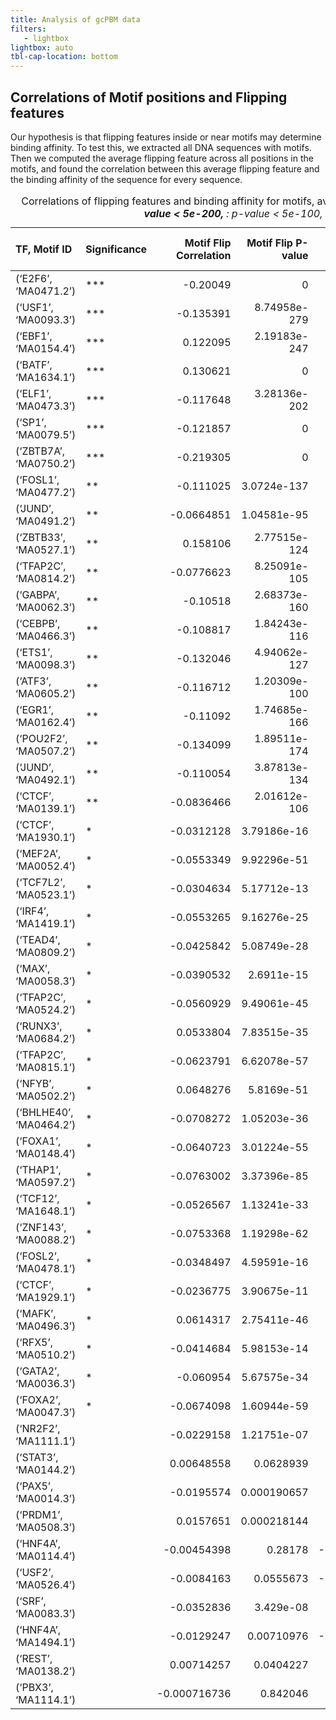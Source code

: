 ```yaml
---
title: Analysis of gcPBM data
filters:
   - lightbox
lightbox: auto
tbl-cap-location: bottom
---
```


<style>
  code {
    white-space : pre-wrap !important;
    word-break: break-word;
  }
</style>

## Correlations of Motif positions and Flipping features

Our hypothesis is that flipping features inside or near motifs may determine binding affinity. To test this, we extracted all DNA sequences with motifs. Then we computed the average flipping feature across all positions in the motifs, and found the correlation between this average flipping feature and the binding affinity of the sequence for every sequence.

|   TF, Motif ID          | Significance   |   Motif Flip Correlation |   Motif Flip P-value |   Motif Coord Correlation |   Motif Coord P-value |   Motif Coord Squared Correlation |   Motif Coord Squared P-value |
|:------------------------|:---------------|-------------------------:|---------------------:|--------------------------:|----------------------:|----------------------------------:|------------------------------:|
| ('E2F6', 'MA0471.2')    | ***            |             -0.20049     |         0            |               -0.191      |          0            |                       -0.203085   |                  0            |
| ('USF1', 'MA0093.3')    | ***            |             -0.135391    |         8.74958e-279 |               -0.135686   |          5.28714e-280 |                       -0.135915   |                  5.9926e-281  |
| ('EBF1', 'MA0154.4')    | ***            |              0.122095    |         2.19183e-247 |                0.11076    |          1.09086e-203 |                        0.122603   |                  1.92057e-249 |
| ('BATF', 'MA1634.1')    | ***            |              0.130621    |         0            |                0.130162   |          0            |                        0.125088   |                  4.4871e-320  |
| ('ELF1', 'MA0473.3')    | ***            |             -0.117648    |         3.28136e-202 |               -0.11491    |          6.07627e-193 |                       -0.12053    |                  3.30146e-212 |
| ('SP1', 'MA0079.5')     | ***            |             -0.121857    |         0            |               -0.122212   |          0            |                       -0.123913   |                  0            |
| ('ZBTB7A', 'MA0750.2')  | ***            |             -0.219305    |         0            |               -0.222262   |          0            |                       -0.221064   |                  0            |
| ('FOSL1', 'MA0477.2')   | **             |             -0.111025    |         3.0724e-137  |               -0.113367   |          4.83459e-143 |                       -0.117646   |                  5.79912e-154 |
| ('JUND', 'MA0491.2')    | **             |             -0.0664851   |         1.04581e-95  |               -0.0685149  |          1.55765e-101 |                       -0.0685522  |                  1.21275e-101 |
| ('ZBTB33', 'MA0527.1')  | **             |              0.158106    |         2.77515e-124 |                0.164416   |          2.23709e-134 |                        0.154225   |                  2.7953e-118  |
| ('TFAP2C', 'MA0814.2')  | **             |             -0.0776623   |         8.25091e-105 |               -0.0744448  |          1.93678e-96  |                       -0.0775775  |                  1.38586e-104 |
| ('GABPA', 'MA0062.3')   | **             |             -0.10518     |         2.68373e-160 |               -0.1034     |          5.84039e-155 |                       -0.106228   |                  1.73786e-163 |
| ('CEBPB', 'MA0466.3')   | **             |             -0.108817    |         1.84243e-116 |               -0.105674   |          6.61376e-110 |                       -0.11302    |                  1.55625e-125 |
| ('ETS1', 'MA0098.3')    | **             |             -0.132046    |         4.94062e-127 |               -0.133406   |          1.20911e-129 |                       -0.13396    |                  1.02178e-130 |
| ('ATF3', 'MA0605.2')    | **             |             -0.116712    |         1.20309e-100 |               -0.116385   |          4.33041e-100 |                       -0.115879   |                  3.12074e-99  |
| ('EGR1', 'MA0162.4')    | **             |             -0.11092     |         1.74685e-166 |               -0.113421   |          4.9371e-174  |                       -0.113493   |                  2.97602e-174 |
| ('POU2F2', 'MA0507.2')  | **             |             -0.134099    |         1.89511e-174 |               -0.12926    |          3.97604e-162 |                       -0.137191   |                  1.4433e-182  |
| ('JUND', 'MA0492.1')    | **             |             -0.110054    |         3.87813e-134 |               -0.109632   |          4.02972e-133 |                       -0.108873   |                  2.66821e-131 |
| ('CTCF', 'MA0139.1')    | **             |             -0.0836466   |         2.01612e-106 |               -0.0795899  |          1.67721e-96  |                       -0.083012   |                  7.74754e-105 |
| ('CTCF', 'MA1930.1')    | *              |             -0.0312128   |         3.79186e-16  |               -0.0280761  |          2.36857e-13  |                       -0.031123   |                  4.60152e-16  |
| ('MEF2A', 'MA0052.4')   | *              |             -0.0553349   |         9.92296e-51  |               -0.0570908  |          6.86043e-54  |                       -0.0557594  |                  1.74451e-51  |
| ('TCF7L2', 'MA0523.1')  | *              |             -0.0304634   |         5.17712e-13  |               -0.0306028  |          4.05744e-13  |                       -0.0310841  |                  1.73511e-13  |
| ('IRF4', 'MA1419.1')    | *              |             -0.0553265   |         9.16276e-25  |               -0.0564461  |          1.03468e-25  |                       -0.0554038  |                  7.89247e-25  |
| ('TEAD4', 'MA0809.2')   | *              |             -0.0425842   |         5.08749e-28  |               -0.0422493  |          1.31822e-27  |                       -0.0443241  |                  3.21121e-30  |
| ('MAX', 'MA0058.3')     | *              |             -0.0390532   |         2.6911e-15   |               -0.0382834  |          9.29636e-15  |                       -0.0428344  |                  4.30371e-18  |
| ('TFAP2C', 'MA0524.2')  | *              |             -0.0560929   |         9.49061e-45  |               -0.0553093  |          1.4853e-43   |                       -0.0536888  |                  3.88442e-41  |
| ('RUNX3', 'MA0684.2')   | *              |              0.0533804   |         7.83515e-35  |                0.0723474  |          1.39526e-62  |                        0.0439245  |                  4.13134e-24  |
| ('TFAP2C', 'MA0815.1')  | *              |             -0.0623791   |         6.62078e-57  |               -0.0625546  |          3.23473e-57  |                       -0.0622617  |                  1.068e-56    |
| ('NFYB', 'MA0502.2')    | *              |              0.0648276   |         5.8169e-51   |                0.0643222  |          3.38882e-50  |                        0.0606966  |                  6.99865e-45  |
| ('BHLHE40', 'MA0464.2') | *              |             -0.0708272   |         1.05203e-36  |               -0.0616101  |          3.63039e-28  |                       -0.0743733  |                  2.64074e-40  |
| ('FOXA1', 'MA0148.4')   | *              |             -0.0640723   |         3.01224e-55  |               -0.0660265  |          1.45369e-58  |                       -0.0664535  |                  2.65768e-59  |
| ('THAP1', 'MA0597.2')   | *              |             -0.0763002   |         3.37396e-85  |               -0.075986   |          1.63983e-84  |                       -0.0765208  |                  1.10762e-85  |
| ('TCF12', 'MA1648.1')   | *              |             -0.0526567   |         1.13241e-33  |               -0.0446482  |          1.14874e-24  |                       -0.0537764  |                  4.76174e-35  |
| ('ZNF143', 'MA0088.2')  | *              |             -0.0753368   |         1.19298e-62  |               -0.0782654  |          1.7465e-67   |                       -0.0757825  |                  2.25375e-63  |
| ('FOSL2', 'MA0478.1')   | *              |             -0.0348497   |         4.59591e-16  |               -0.0377253  |          1.46457e-18  |                       -0.043042   |                  1.09646e-23  |
| ('CTCF', 'MA1929.1')    | *              |             -0.0236775   |         3.90675e-11  |               -0.0211307  |          3.7088e-09   |                       -0.0237916  |                  3.14937e-11  |
| ('MAFK', 'MA0496.3')    | *              |              0.0614317   |         2.75411e-46  |                0.0777782  |          3.47886e-73  |                        0.0650851  |                  9.48735e-52  |
| ('RFX5', 'MA0510.2')    | *              |             -0.0414684   |         5.98153e-14  |               -0.041082   |          1.0186e-13   |                       -0.0425917  |                  1.23803e-14  |
| ('GATA2', 'MA0036.3')   | *              |             -0.060954    |         5.67575e-34  |               -0.0624701  |          1.33564e-35  |                       -0.0684889  |                  1.85265e-42  |
| ('FOXA2', 'MA0047.3')   | *              |             -0.0674098   |         1.60944e-59  |               -0.0682668  |          5.33284e-61  |                       -0.0753565  |                  5.83597e-74  |
| ('NR2F2', 'MA1111.1')   |                |             -0.0229158   |         1.21751e-07  |               -0.0217349  |          5.21737e-07  |                       -0.0258551  |                  2.37705e-09  |
| ('STAT3', 'MA0144.2')   |                |              0.00648558  |         0.0628939    |                0.00326835 |          0.348607     |                        0.00547239 |                  0.116561     |
| ('PAX5', 'MA0014.3')    |                |             -0.0195574   |         0.000190657  |               -0.0130089  |          0.0130774    |                       -0.021528   |                  4.00639e-05  |
| ('PRDM1', 'MA0508.3')   |                |              0.0157651   |         0.000218144  |                0.0188498  |          9.84675e-06  |                        0.0168018  |                  8.1423e-05   |
| ('HNF4A', 'MA0114.4')   |                |             -0.00454398  |         0.28178      |               -0.00254437 |          0.546721     |                       -0.00892146 |                  0.0345792    |
| ('USF2', 'MA0526.4')    |                |             -0.0084163   |         0.0555673    |               -0.00778067 |          0.0767562    |                       -0.0109349  |                  0.0128699    |
| ('SRF', 'MA0083.3')     |                |             -0.0352836   |         3.429e-08    |               -0.0340225  |          1.03399e-07  |                       -0.0366117  |                  1.02932e-08  |
| ('HNF4A', 'MA1494.1')   |                |             -0.0129247   |         0.00710976   |               -0.00979757 |          0.0413124    |                       -0.0159635  |                  0.000885489  |
| ('REST', 'MA0138.2')    |                |              0.00714257  |         0.0404227    |                0.0113349  |          0.00114453   |                        0.00637103 |                  0.0675462    |
| ('PBX3', 'MA1114.1')    |                |             -0.000716736 |         0.842046     |                0.00721382 |          0.0448875    |                       -0.00204474 |                  0.569692     |

: Correlations of flipping features and binding affinity for motifs, averaged across the motif occurrences for a given motif (***: p-value < 5e-200, **: p-value < 5e-100, *: p-value < 5e-10). {#tbl-letters}